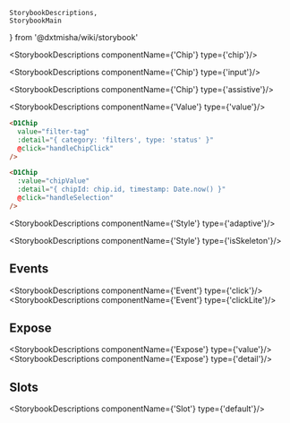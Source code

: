     StorybookDescriptions,
    StorybookMain
} from '@dxtmisha/wiki/storybook'


[//]: # (:documentation-import [!] System label / Системная метка)
[//]: # (:documentation-import [!] System label / Системная метка)

<Meta of={Chip}/>
<StorybookMain
    name={ChipWikiStorybook.getName()}
    description={ChipWikiStorybook.getDescription()}
    story={Chip.Chip}
/>

[//]: # (:documentation-body [!] System label / Системная метка)

<StorybookDescriptions componentName={'Chip'} type={'chip'}/>
<Canvas of={Chip.ChipBasic}/>

<StorybookDescriptions componentName={'Chip'} type={'input'}/>
<Canvas of={Chip.ChipInput}/>

<StorybookDescriptions componentName={'Chip'} type={'assistive'}/>
<Canvas of={Chip.ChipAssistive}/>

<StorybookDescriptions componentName={'Value'} type={'value'}/>

```html
<D1Chip
  value="filter-tag"
  :detail="{ category: 'filters', type: 'status' }"
  @click="handleChipClick"
/>

<D1Chip
  :value="chipValue"
  :detail="{ chipId: chip.id, timestamp: Date.now() }"
  @click="handleSelection"
/>
```

<StorybookDescriptions componentName={'Style'} type={'adaptive'}/>
<Canvas of={Chip.ChipAdaptive}/>

<StorybookDescriptions componentName={'Style'} type={'isSkeleton'}/>
<Canvas of={Chip.ChipSkeleton}/>
    
[//]: # (:documentation-body [!] System label / Системная метка)

[//]: # (:documentation-events [!] System label / Системная метка)
## Events

<StorybookDescriptions componentName={'Event'} type={'click'}/>
<StorybookDescriptions componentName={'Event'} type={'clickLite'}/>
    
[//]: # (:documentation-events [!] System label / Системная метка)

[//]: # (:documentation-expose [!] System label / Системная метка)
## Expose

<StorybookDescriptions componentName={'Expose'} type={'value'}/>
<StorybookDescriptions componentName={'Expose'} type={'detail'}/>
    
[//]: # (:documentation-expose [!] System label / Системная метка)

[//]: # (:documentation-slots [!] System label / Системная метка)
## Slots

<StorybookDescriptions componentName={'Slot'} type={'default'}/>
    
[//]: # (:documentation-slots [!] System label / Системная метка)
